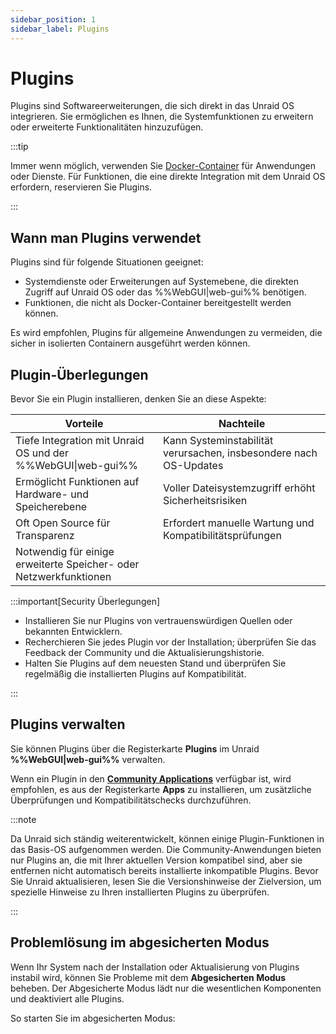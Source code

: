 ```yaml
---
sidebar_position: 1
sidebar_label: Plugins
---
```



# Plugins

Plugins sind Softwareerweiterungen, die sich direkt in das Unraid OS integrieren. Sie ermöglichen es Ihnen, die Systemfunktionen zu erweitern oder erweiterte Funktionalitäten hinzuzufügen.

:::tip

Immer wenn möglich, verwenden Sie [Docker-Container](../run-docker-containers/overview.mdx) für Anwendungen oder Dienste. Für Funktionen, die eine direkte Integration mit dem Unraid OS erfordern, reservieren Sie Plugins.

:::

## Wann man Plugins verwendet

Plugins sind für folgende Situationen geeignet:

- Systemdienste oder Erweiterungen auf Systemebene, die direkten Zugriff auf Unraid OS oder das %%WebGUI|web-gui%% benötigen.
- Funktionen, die nicht als Docker-Container bereitgestellt werden können.

Es wird empfohlen, Plugins für allgemeine Anwendungen zu vermeiden, die sicher in isolierten Containern ausgeführt werden können.

## Plugin-Überlegungen

Bevor Sie ein Plugin installieren, denken Sie an diese Aspekte:

| Vorteile                                                          | Nachteile                                                         |
| ----------------------------------------------------------------- | ----------------------------------------------------------------- |
| Tiefe Integration mit Unraid OS und der %%WebGUI\|web-gui%%       | Kann Systeminstabilität verursachen, insbesondere nach OS-Updates |
| Ermöglicht Funktionen auf Hardware- und Speicherebene             | Voller Dateisystemzugriff erhöht Sicherheitsrisiken               |
| Oft Open Source für Transparenz                                   | Erfordert manuelle Wartung und Kompatibilitätsprüfungen           |
| Notwendig für einige erweiterte Speicher- oder Netzwerkfunktionen |                                                                   |

:::important[Security Überlegungen]

- Installieren Sie nur Plugins von vertrauenswürdigen Quellen oder bekannten Entwicklern.
- Recherchieren Sie jedes Plugin vor der Installation; überprüfen Sie das Feedback der Community und die Aktualisierungshistorie.
- Halten Sie Plugins auf dem neuesten Stand und überprüfen Sie regelmäßig die installierten Plugins auf Kompatibilität.

:::

## Plugins verwalten

Sie können Plugins über die Registerkarte **Plugins** im Unraid **%%WebGUI|web-gui%%** verwalten.

Wenn ein Plugin in den **[Community Applications](../run-docker-containers/community-applications.mdx)** verfügbar ist, wird empfohlen, es aus der Registerkarte **Apps** zu installieren, um zusätzliche Überprüfungen und Kompatibilitätschecks durchzuführen.

:::note

Da Unraid sich ständig weiterentwickelt, können einige Plugin-Funktionen in das Basis-OS aufgenommen werden. Die Community-Anwendungen bieten nur Plugins an, die mit Ihrer aktuellen Version kompatibel sind, aber sie entfernen nicht automatisch bereits installierte inkompatible Plugins. Bevor Sie Unraid aktualisieren, lesen Sie die Versionshinweise der Zielversion, um spezielle Hinweise zu Ihren installierten Plugins zu überprüfen.

:::

## Problemlösung im abgesicherten Modus

Wenn Ihr System nach der Installation oder Aktualisierung von Plugins instabil wird, können Sie Probleme mit dem **Abgesicherten Modus** beheben. Der Abgesicherte Modus lädt nur die wesentlichen Komponenten und deaktiviert alle Plugins.

So starten Sie im abgesicherten Modus:

<Tabs>
  <TabItem value="bevorzugt" label="Bevorzugte Methode" default>
    <SafeModePreferred />
  </TabItem>

  <TabItem value="alternative" label="Alternative Methode">
    <SafeModeAlternative />
  </TabItem>
</Tabs>
